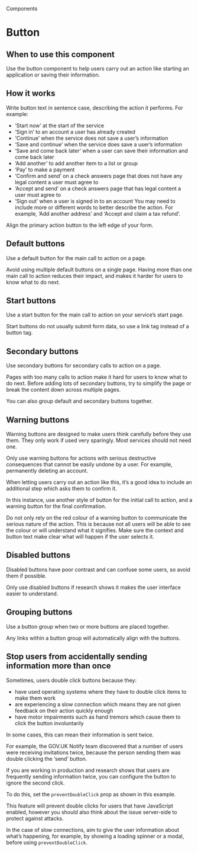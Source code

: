 
<Meta title="Components/Button"/>

<Hint>Components</Hint>

# Button

<Canvas of={ButtonStories.primary}/>

## When to use this component

Use the button component to help users carry out an action like starting an application or saving their information.

## How it works

Write button text in sentence case, describing the action it performs. For example:

- ‘Start now’ at the start of the service
- ‘Sign in’ to an account a user has already created
- ‘Continue’ when the service does not save a user’s information
- ‘Save and continue’ when the service does save a user’s information
- ‘Save and come back later’ when a user can save their information and come back later
- ‘Add another’ to add another item to a list or group
- ‘Pay’ to make a payment
- ‘Confirm and send’ on a check answers page that does not have any legal content a user must agree to
- ‘Accept and send’ on a check answers page that has legal content a user must agree to
- ‘Sign out’ when a user is signed in to an account
You may need to include more or different words to better describe the action. For example, ‘Add another address’ and ‘Accept and claim a tax refund’.

Align the primary action button to the left edge of your form.

## Default buttons

Use a default button for the main call to action on a page.

Avoid using multiple default buttons on a single page. Having more than one main call to action reduces their impact, and makes it harder for users to know what to do next.

<Canvas of={ButtonStories.primary}/>

## Start buttons

Use a start button for the main call to action on your service’s start page.

Start buttons do not usually submit form data, so use a link tag instead of a button tag.

<Canvas of={ButtonStories.start}/>

## Secondary buttons

Use secondary buttons for secondary calls to action on a page.

Pages with too many calls to action make it hard for users to know what to do next. Before adding lots of secondary buttons, try to simplify the page or break the content down across multiple pages.

<Canvas of={ButtonStories.secondary}/>

You can also group default and secondary buttons together.

## Warning buttons

Warning buttons are designed to make users think carefully before they use them. They only work if used very sparingly. Most services should not need one.

<Canvas of={ButtonStories.warning}/>

Only use warning buttons for actions with serious destructive consequences that cannot be easily undone by a user. For example, permanently deleting an account.

When letting users carry out an action like this, it’s a good idea to include an additional step which asks them to confirm it.

In this instance, use another style of button for the initial call to action, and a warning button for the final confirmation.

Do not only rely on the red colour of a warning button to communicate the serious nature of the action. This is because not all users will be able to see the colour or will understand what it signifies. Make sure the context and button text make clear what will happen if the user selects it.

## Disabled buttons

Disabled buttons have poor contrast and can confuse some users, so avoid them if possible.

Only use disabled buttons if research shows it makes the user interface easier to understand.

<Canvas of={ButtonStories.disabled}/>

## Grouping buttons

Use a button group when two or more buttons are placed together.

<Canvas of={ButtonStories.group}/>

Any links within a button group will automatically align with the buttons.

<Canvas of={ButtonStories.groupWithLink}/>

## Stop users from accidentally sending information more than once

Sometimes, users double click buttons because they:

- have used operating systems where they have to double click items to make them work
- are experiencing a slow connection which means they are not given feedback on their action quickly enough
- have motor impairments such as hand tremors which cause them to click the button involuntarily

In some cases, this can mean their information is sent twice.

For example, the GOV.UK Notify team discovered that a number of users were receiving invitations twice, because the person sending them was double clicking the ‘send’ button.

If you are working in production and research shows that users are frequently sending information twice, you can configure the button to ignore the second click.

To do this, set the `preventDoubleClick` prop as shown in this example.

<Canvas of={ButtonStories.preventDoubleClick}/>

This feature will prevent double clicks for users that have JavaScript enabled, however you should also think about the issue server-side to protect against attacks.

In the case of slow connections, aim to give the user information about what’s happening, for example, by showing a loading spinner or a modal, before using `preventDoubleClick`.

<GovScript/>
